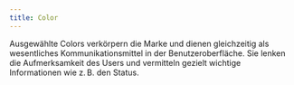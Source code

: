 ```yaml
---
title: Color
---
```


Ausgewählte Colors verkörpern die Marke und dienen gleichzeitig als wesentliches
Kommunikationsmittel in der Benutzeroberfläche. Sie lenken die Aufmerksamkeit
des Users und vermitteln gezielt wichtige Informationen wie z. B. den Status.
